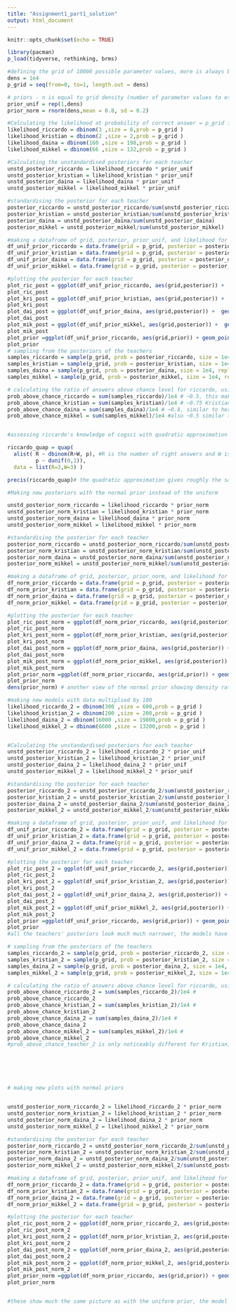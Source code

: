 ```yaml
---
title: "Assignment1_part1_solution"
output: html_document
---
```


```r
knitr::opts_chunk$set(echo = TRUE)
```


```r
library(pacman)
p_load(tidyverse, rethinking, brms)
```


```r
#defining the grid of 10000 possible parameter values, more is always better right? and when it's a low computational effort like here, 10000 seems reasonable.
dens = 1e4
p_grid = seq(from=0, to=1, length.out = dens)

# priors - n is equal to grid density (number of parameter values to estimate)
prior_unif = rep(1,dens)
prior_norm = rnorm(dens,mean = 0.8, sd = 0.2)
```


```r

#Calculating the likelihood at probability of correct answer = p_grid for cogsci teachers to get the ratio of correct answers they did.
likelihood_riccardo = dbinom(3 ,size = 6,prob = p_grid )
likelihood_kristian = dbinom(2 ,size = 2,prob = p_grid )
likelihood_daina = dbinom(160 ,size = 198,prob = p_grid )
likelihood_mikkel = dbinom(66 ,size = 132,prob = p_grid )

#Calculating the unstandardised posteriors for each teacher
unstd_posterior_riccardo = likelihood_riccardo * prior_unif
unstd_posterior_kristian = likelihood_kristian * prior_unif
unstd_posterior_daina = likelihood_daina * prior_unif
unstd_posterior_mikkel = likelihood_mikkel * prior_unif

#standardising the posterior for each teacher
posterior_riccardo = unstd_posterior_riccardo/sum(unstd_posterior_riccardo)
posterior_kristian = unstd_posterior_kristian/sum(unstd_posterior_kristian)
posterior_daina = unstd_posterior_daina/sum(unstd_posterior_daina)
posterior_mikkel = unstd_posterior_mikkel/sum(unstd_posterior_mikkel)

#making a dataframe of grid, posterior, prior_unif, and likelihood for each teacher
df_unif_prior_riccardo = data.frame(grid = p_grid, posterior = posterior_riccardo, prior = prior_unif, likelihood = likelihood_riccardo)
df_unif_prior_kristian = data.frame(grid = p_grid, posterior = posterior_kristian, prior = prior_unif, likelihood = likelihood_kristian)
df_unif_prior_daina = data.frame(grid = p_grid, posterior = posterior_daina, prior = prior_unif, likelihood = likelihood_daina)
df_unif_prior_mikkel = data.frame(grid = p_grid, posterior = posterior_mikkel, prior = prior_unif, likelihood = likelihood_mikkel)

#plotting the posterior for each teacher
plot_ric_post = ggplot(df_unif_prior_riccardo, aes(grid,posterior)) +  geom_point() +geom_line()+theme_classic() + xlab("Knowledge of CogSci")+ ylab("posterior probability")
plot_ric_post
plot_kri_post = ggplot(df_unif_prior_kristian, aes(grid,posterior)) +  geom_point() +geom_line()+theme_classic() + xlab("Knowledge of CogSci")+ ylab("posterior probability")
plot_kri_post
plot_dai_post = ggplot(df_unif_prior_daina, aes(grid,posterior)) +  geom_point() +geom_line()+theme_classic() + xlab("Knowledge of CogSci")+ ylab("posterior probability")
plot_dai_post
plot_mik_post = ggplot(df_unif_prior_mikkel, aes(grid,posterior)) +  geom_point() +geom_line()+theme_classic() + xlab("Knowledge of CogSci")+ ylab("posterior probability")
plot_mik_post
plot_prior =ggplot(df_unif_prior_riccardo, aes(grid,prior)) + geom_point()+geom_line()+theme_classic() +xlab("Knowledge of Cogsci")+ ylab("Prior probability") # since were using a uniform prior the plot if the prior is the same for all values, a flat line
plot_prior
# sampling from the posteriors of the teachers
samples_riccardo = sample(p_grid, prob = posterior_riccardo, size = 1e4, replace = T)
samples_kristian = sample(p_grid, prob = posterior_kristian, size = 1e4, replace = T)
samples_daina = sample(p_grid, prob = posterior_daina, size = 1e4, replace = T)
samples_mikkel = sample(p_grid, prob = posterior_mikkel, size = 1e4, replace = T)

# calculating the ratio of answers above chance level for riccardo, using samples from the posterior, while I could use the actual posterior distribution,
prob_above_chance_riccardo = sum(samples_riccardo)/1e4 # ~0.5, this makes intuitive sense given the ratio of correct answers and the uniform prior.
prob_above_chance_kristian = sum(samples_kristian)/1e4 # ~0.75 Kristian only answered 2 questions, but with a correct ratio of 1, but the uniform prior smooths that out over the whole spectrum from 0-1
prob_above_chance_daina = sum(samples_daina)/1e4 # ~0.8, similar to her actual ratio, we have a lot of data from daina, and the data "overpowers" the uniform prior
prob_above_chance_mikkel = sum(samples_mikkel)/1e4 #also ~0.5 similar to riccardo,but with more data, so looking at the plots of the posteriors, we see the model is much more certain of mikkels ratio, the tails are no where near as long.


#assessing riccardo's knowledge of cogsci with quadratic approximation

riccardo_quap = quap(
  alist( R ~ dbinom(R+W, p), #R is the number of right answers and W is the number of wrong answers.
         p ~ dunif(0,1)),
  data = list(R=3,W=3) )

precis(riccardo_quap)# the quadratic approximation gives roughly the same estimate of the mean as the grid approximation, as it should.

```


```r
#Making new posteriors with the normal prior instead of the uniform

unstd_posterior_norm_riccardo = likelihood_riccardo * prior_norm
unstd_posterior_norm_kristian = likelihood_kristian * prior_norm
unstd_posterior_norm_daina = likelihood_daina * prior_norm
unstd_posterior_norm_mikkel = likelihood_mikkel * prior_norm

#standardising the posterior for each teacher
posterior_norm_riccardo = unstd_posterior_norm_riccardo/sum(unstd_posterior_norm_riccardo)
posterior_norm_kristian = unstd_posterior_norm_kristian/sum(unstd_posterior_norm_kristian)
posterior_norm_daina = unstd_posterior_norm_daina/sum(unstd_posterior_norm_daina)
posterior_norm_mikkel = unstd_posterior_norm_mikkel/sum(unstd_posterior_norm_mikkel)

#making a dataframe of grid, posterior, prior_norm, and likelihood for each teacher
df_norm_prior_riccardo = data.frame(grid = p_grid, posterior = posterior_norm_riccardo, prior = prior_norm, likelihood = likelihood_riccardo)
df_norm_prior_kristian = data.frame(grid = p_grid, posterior = posterior_norm_kristian, prior = prior_norm, likelihood = likelihood_kristian)
df_norm_prior_daina = data.frame(grid = p_grid, posterior = posterior_norm_daina, prior = prior_norm, likelihood = likelihood_daina)
df_norm_prior_mikkel = data.frame(grid = p_grid, posterior = posterior_norm_mikkel, prior = prior_norm, likelihood = likelihood_mikkel)

#plotting the posterior for each teacher
plot_ric_post_norm = ggplot(df_norm_prior_riccardo, aes(grid,posterior)) +  geom_point(aes(alpha=0.3)) +geom_line(aes(alpha=0.3))+theme_classic() + xlab("Knowledge of CogSci")+ ylab("posterior probability")
plot_ric_post_norm
plot_kri_post_norm = ggplot(df_norm_prior_kristian, aes(grid,posterior)) +  geom_point(aes(alpha=0.3)) +geom_line(aes(alpha=0.3))+theme_classic() + xlab("Knowledge of CogSci")+ ylab("posterior probability")
plot_kri_post_norm
plot_dai_post_norm = ggplot(df_norm_prior_daina, aes(grid,posterior)) +  geom_point(aes(alpha=0.3)) +geom_line(aes(alpha=0.3))+theme_classic() + xlab("Knowledge of CogSci")+ ylab("posterior probability")
plot_dai_post_norm
plot_mik_post_norm = ggplot(df_norm_prior_mikkel, aes(grid,posterior)) +  geom_point(aes(alpha=0.3)) +geom_line(aes(alpha=0.3))+theme_classic() + xlab("Knowledge of CogSci")+ ylab("posterior probability")
plot_mik_post_norm
plot_prior_norm =ggplot(df_norm_prior_riccardo, aes(grid,prior)) + geom_point(aes(alpha=0.3))+theme_classic() +xlab("Knowledge of Cogsci")+ ylab("Prior probability") # since were using the same prior the plot of the prior is the same for all teachers, a normal distribution centered at 0.8 with sd = 0.2
plot_prior_norm
dens(prior_norm) # another view of the normal prior showing density rather than points.

```


```r
#making new models with data multiplied by 100
likelihood_riccardo_2 = dbinom(300 ,size = 600,prob = p_grid )
likelihood_kristian_2 = dbinom(200 ,size = 200,prob = p_grid )
likelihood_daina_2 = dbinom(16000 ,size = 19800,prob = p_grid )
likelihood_mikkel_2 = dbinom(6600 ,size = 13200,prob = p_grid )


#Calculating the unstandardised posteriors for each teacher
unstd_posterior_riccardo_2 = likelihood_riccardo_2 * prior_unif
unstd_posterior_kristian_2 = likelihood_kristian_2 * prior_unif
unstd_posterior_daina_2 = likelihood_daina_2 * prior_unif
unstd_posterior_mikkel_2 = likelihood_mikkel_2 * prior_unif

#standardising the posterior for each teacher
posterior_riccardo_2 = unstd_posterior_riccardo_2/sum(unstd_posterior_riccardo_2)
posterior_kristian_2 = unstd_posterior_kristian_2/sum(unstd_posterior_kristian_2)
posterior_daina_2 = unstd_posterior_daina_2/sum(unstd_posterior_daina_2)
posterior_mikkel_2 = unstd_posterior_mikkel_2/sum(unstd_posterior_mikkel_2)

#making a dataframe of grid, posterior, prior_unif, and likelihood for each teacher
df_unif_prior_riccardo_2 = data.frame(grid = p_grid, posterior = posterior_riccardo_2, prior = prior_unif, likelihood = likelihood_riccardo_2)
df_unif_prior_kristian_2 = data.frame(grid = p_grid, posterior = posterior_kristian_2, prior = prior_unif, likelihood = likelihood_kristian_2)
df_unif_prior_daina_2 = data.frame(grid = p_grid, posterior = posterior_daina_2, prior = prior_unif, likelihood = likelihood_daina_2)
df_unif_prior_mikkel_2 = data.frame(grid = p_grid, posterior = posterior_mikkel_2, prior = prior_unif, likelihood = likelihood_mikkel_2)

#plotting the posterior for each teacher
plot_ric_post_2 = ggplot(df_unif_prior_riccardo_2, aes(grid,posterior)) +  geom_point() +geom_line()+theme_classic() + xlab("Knowledge of CogSci")+ ylab("posterior probability")
plot_ric_post_2
plot_kri_post_2 = ggplot(df_unif_prior_kristian_2, aes(grid,posterior)) +  geom_point() +geom_line()+theme_classic() + xlab("Knowledge of CogSci")+ ylab("posterior probability")
plot_kri_post_2
plot_dai_post_2 = ggplot(df_unif_prior_daina_2, aes(grid,posterior)) +  geom_point() +geom_line()+theme_classic() + xlab("Knowledge of CogSci")+ ylab("posterior probability")
plot_dai_post_2
plot_mik_post_2 = ggplot(df_unif_prior_mikkel_2, aes(grid,posterior)) +  geom_point() +geom_line()+theme_classic() + xlab("Knowledge of CogSci")+ ylab("posterior probability")
plot_mik_post_2
plot_prior =ggplot(df_unif_prior_riccardo, aes(grid,prior)) + geom_point()+geom_line()+theme_classic() +xlab("Knowledge of Cogsci")+ ylab("Prior probability") # since were using a uniform prior the plot if the prior is the same for all values, a flat line
plot_prior
#all the teachers' posteriors look much much narrower, the models have become more certain of their estimates with the increased amount of data they have been provided.

# sampling from the posteriors of the teachers
samples_riccardo_2 = sample(p_grid, prob = posterior_riccardo_2, size = 1e4, replace = T)
samples_kristian_2 = sample(p_grid, prob = posterior_kristian_2, size = 1e4, replace = T)
samples_daina_2 = sample(p_grid, prob = posterior_daina_2, size = 1e4, replace = T)
samples_mikkel_2 = sample(p_grid, prob = posterior_mikkel_2, size = 1e4, replace = T)

# calculating the ratio of answers above chance level for riccardo, using samples from the posterior, while I could use the actual posterior distribution, according to mcelreath getting used to working with samples is better.
prob_above_chance_riccardo_2 = sum(samples_riccardo_2)/1e4 # 
prob_above_chance_riccardo_2
prob_above_chance_kristian_2 = sum(samples_kristian_2)/1e4 # 
prob_above_chance_kristian_2
prob_above_chance_daina_2 = sum(samples_daina_2)/1e4 #
prob_above_chance_daina_2
prob_above_chance_mikkel_2 = sum(samples_mikkel_2)/1e4 #
prob_above_chance_mikkel_2
#prob_above_chance_teacher_2 is only noticeably different for Kristian, this makes sense as he has the by far most extreme ratio of 200/200, and he only had 2 answers before multiplying data with 100, his estimate has gone from .75 to .99 with more data, this makes sense as more data would make the model more certain.






# making new plots with normal priors


unstd_posterior_norm_riccardo_2 = likelihood_riccardo_2 * prior_norm
unstd_posterior_norm_kristian_2 = likelihood_kristian_2 * prior_norm
unstd_posterior_norm_daina_2 = likelihood_daina_2 * prior_norm
unstd_posterior_norm_mikkel_2 = likelihood_mikkel_2 * prior_norm

#standardising the posterior for each teacher
posterior_norm_riccardo_2 = unstd_posterior_norm_riccardo_2/sum(unstd_posterior_norm_riccardo_2)
posterior_norm_kristian_2 = unstd_posterior_norm_kristian_2/sum(unstd_posterior_norm_kristian_2)
posterior_norm_daina_2 = unstd_posterior_norm_daina_2/sum(unstd_posterior_norm_daina_2)
posterior_norm_mikkel_2 = unstd_posterior_norm_mikkel_2/sum(unstd_posterior_norm_mikkel_2)

#making a dataframe of grid, posterior, prior_unif, and likelihood for each teacher
df_norm_prior_riccardo_2 = data.frame(grid = p_grid, posterior = posterior_norm_riccardo_2, prior = prior_norm, likelihood = likelihood_riccardo_2)
df_norm_prior_kristian_2 = data.frame(grid = p_grid, posterior = posterior_norm_kristian_2, prior = prior_norm, likelihood = likelihood_kristian_2)
df_norm_prior_daina_2 = data.frame(grid = p_grid, posterior = posterior_norm_daina_2, prior = prior_norm, likelihood = likelihood_daina_2)
df_norm_prior_mikkel_2 = data.frame(grid = p_grid, posterior = posterior_norm_mikkel_2, prior = prior_norm, likelihood = likelihood_mikkel_2)

#plotting the posterior for each teacher
plot_ric_post_norm_2 = ggplot(df_norm_prior_riccardo_2, aes(grid,posterior)) +  geom_point(aes(alpha=0.3)) +geom_line(aes(alpha=0.3))+theme_classic() + xlab("Knowledge of CogSci")+ ylab("posterior probability")
plot_ric_post_norm_2
plot_kri_post_norm_2 = ggplot(df_norm_prior_kristian_2, aes(grid,posterior)) +  geom_point(aes(alpha=0.3)) +geom_line(aes(alpha=0.3))+theme_classic() + xlab("Knowledge of CogSci")+ ylab("posterior probability")
plot_kri_post_norm_2
plot_dai_post_norm_2 = ggplot(df_norm_prior_daina_2, aes(grid,posterior)) +  geom_point(aes(alpha=0.3)) +geom_line(aes(alpha=0.3))+theme_classic() + xlab("Knowledge of CogSci")+ ylab("posterior probability")
plot_dai_post_norm_2
plot_mik_post_norm_2 = ggplot(df_norm_prior_mikkel_2, aes(grid,posterior)) +  geom_point(aes(alpha=0.3)) +geom_line(aes(alpha=0.3))+theme_classic() + xlab("Knowledge of CogSci")+ ylab("posterior probability")
plot_mik_post_norm_2
plot_prior_norm =ggplot(df_norm_prior_riccardo, aes(grid,prior)) + geom_point(aes(alpha=0.3))+theme_classic() +xlab("Knowledge of Cogsci")+ ylab("Prior probability") # since were using the same prior the plot of the prior is the same for all teachers, a normal distribution centered at 0.8 with sd = 0.2
plot_prior_norm


#these show much the same picture as with the uniform prior, the model has become increasingly certain with the larger amount of data, this also shows that the models learns from the data.

```


